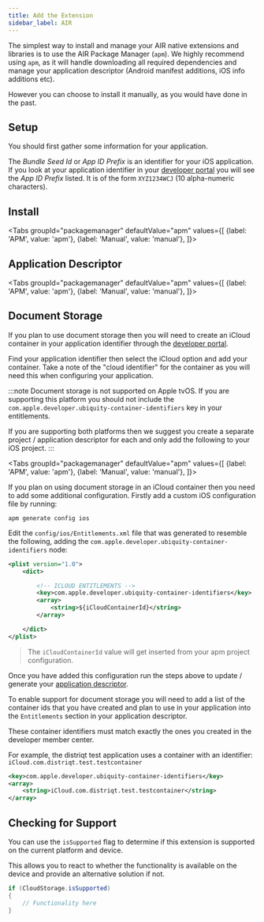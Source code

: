```yaml
---
title: Add the Extension
sidebar_label: AIR
---
```






The simplest way to install and manage your AIR native extensions and libraries is to use the AIR Package Manager (`apm`). We highly recommend using `apm`, as it will handle downloading all required dependencies and manage your application descriptor (Android manifest additions, iOS info additions etc).

However you can choose to install it manually, as you would have done in the past. 


## Setup

You should first gather some information for your application. 

The *Bundle Seed Id* or *App ID Prefix* is an identifier for your iOS application. If you look at your application identifier in your [developer portal](https://developer.apple.com/account/resources/identifiers/) you will see the *App ID Prefix* listed. It is of the form `XYZ1234WCJ` (10 alpha-numeric characters).



## Install


<Tabs
  groupId="packagemanager"
  defaultValue="apm"
  values={[
    {label: 'APM', value: 'apm'},
    {label: 'Manual', value: 'manual'},
  ]}>

  <TabItem value="apm" >
	<InstallAPM/>
  </TabItem>
  <TabItem value="manual" >
	<InstallManual/>
  </TabItem>
  
</Tabs>


## Application Descriptor

<Tabs
  groupId="packagemanager"
  defaultValue="apm"
  values={[
    {label: 'APM', value: 'apm'},
    {label: 'Manual', value: 'manual'},
  ]}>

  <TabItem value="apm" >
	<AppDescriptorAPM/>
  </TabItem>
  <TabItem value="manual" >
	<AppDescriptorManual/>
  </TabItem>
  
</Tabs>



## Document Storage 

If you plan to use document storage then you will need to create an iCloud container in your application identifier through the [developer portal](https://developer.apple.com/account/resources/identifiers/).

Find your application identifier then select the iCloud option and add your container. Take a note of the "cloud identifier" for the container as you will need this when configuring your application.

:::note 
Document storage is not supported on Apple tvOS. If you are supporting this platform you should not include the `com.apple.developer.ubiquity-container-identifiers` key in your entitlements. 

If you are supporting both platforms then we suggest you create a separate project / application descriptor for each and only add the following to your iOS project.
:::

<Tabs
  groupId="packagemanager"
  defaultValue="apm"
  values={[
    {label: 'APM', value: 'apm'},
    {label: 'Manual', value: 'manual'},
  ]}>

  <TabItem value="apm" >

If you plan on using document storage in an iCloud container then you need to add some additional configuration. Firstly add a custom iOS configuration file by running:

```
apm generate config ios
```

Edit the `config/ios/Entitlements.xml` file that was generated to resemble the following, adding the `com.apple.developer.ubiquity-container-identifiers` node:

```xml
<plist version="1.0">
    <dict>

		<!-- ICLOUD ENTITLEMENTS -->
    	<key>com.apple.developer.ubiquity-container-identifiers</key>
		<array>
			<string>${iCloudContainerId}</string>
		</array>

    </dict>
</plist>
```

> The `iCloudContainerId` value will get inserted from your apm project configuration.

Once you have added this configuration run the steps above to update / generate your [application descriptor](#application-descriptor).


  </TabItem>
  <TabItem value="manual" >

To enable support for document storage you will need to add a list of the container ids that you have created and plan to use in your application into the `Entitlements` section in your application descriptor.

These container identifiers must match exactly the ones you created in the developer member center.

For example, the distriqt test application uses a container with an identifier: `iCloud.com.distriqt.test.testcontainer`

```xml
<key>com.apple.developer.ubiquity-container-identifiers</key>
<array>
	<string>iCloud.com.distriqt.test.testcontainer</string>
</array>
```

  </TabItem>
  
</Tabs>




## Checking for Support

You can use the `isSupported` flag to determine if this extension is supported on the current platform and device.

This allows you to react to whether the functionality is available on the device and provide an alternative solution if not.

```actionscript 
if (CloudStorage.isSupported)
{
	// Functionality here
}
```



